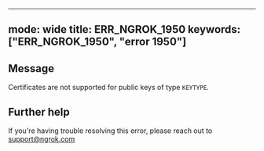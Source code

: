 
---
mode: wide
title: ERR_NGROK_1950
keywords: ["ERR_NGROK_1950", "error 1950"]
---

## Message
Certificates are not supported for public keys of type `KEYTYPE`.




## Further help
If you're having trouble resolving this error, please reach out to [support@ngrok.com](mailto:support@ngrok.com?subject=Help%20with%20ERR_NGROK_1950)

